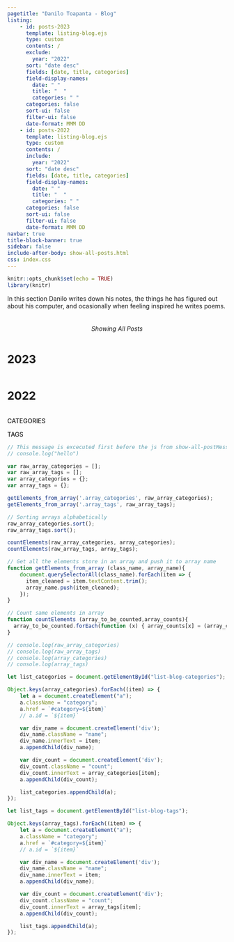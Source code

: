 ```yaml
---
pagetitle: "Danilo Toapanta - Blog"
listing:
    - id: posts-2023
      template: listing-blog.ejs
      type: custom
      contents: /
      exclude: 
        year: "2022"
      sort: "date desc"
      fields: [date, title, categories]
      field-display-names:
        date: " "
        title: "  "
        categories: " "
      categories: false
      sort-ui: false
      filter-ui: false
      date-format: MMM DD
    - id: posts-2022
      template: listing-blog.ejs
      type: custom
      contents: /
      include: 
        year: "2022"
      sort: "date desc"
      fields: [date, title, categories]
      field-display-names:
        date: " "
        title: "  "
        categories: " "
      categories: false
      sort-ui: false
      filter-ui: false
      date-format: MMM DD
navbar: true
title-block-banner: true
sidebar: false
include-after-body: show-all-posts.html
css: index.css
---
```


```r
knitr::opts_chunk$set(echo = TRUE)
library(knitr)
```


<!-- This activates option to run Javascript
from garrick -->
<!-- ```{r setup, include=FALSE}
knitr::opts_chunk$set(
  echo = FALSE, warning = FALSE, message = FALSE
)
``` -->

<!-- :::{.center .show-anchor-link .disable-border-bottom .padding_h1 .padding-top-bottom}
# Writing {.unlisted .unnumbered }
::: -->

<p style="margin-bottom: 0px; padding-bottom: 30px;">
  In this section Danilo writes down his notes, the things he has figured out about his computer, and ocasionally when feeling inspired he writes poems. 
</p>

<div class="background-color-show-posts" style="display: flex; justify-content: center; padding: 5px 0px;">
<!-- <div style="display: flex; justify-content: center; padding-top: 10px; padding-bottom 8px;"> -->
  <a id="clickable-see-all-posts" href="/blog" style="text-decoration: none; pointer-events: none;">
    <p align="center" id="see-all-posts" class="color-show-posts" style="font-weight: 400; margin: 0px; padding: 0px; font-style:italic">
        Showing All Posts 
    </p>
  </a>
  <a id="clickable-see-all-posts" href="/blog" style="text-decoration: none; pointer-events: none;">
    <p align="center" id="reload-posts-icon" class="color-show-posts" style="display:none; font-weight: 400; margin: 0px; padding: 0px; font-style:italic;">
      Show All Posts <i style="padding-left:2px;" class='bi bi-arrow-counterclockwise'></i> 
    </p>
  </a>
</div>

:::{.grid-blog}
:::{.main-content-blog}

<div id= "show-tag-cat-selected" style="display:none;">
  <p style="padding-top:40px; padding-bottom:5px; margin-bottom:0px; color: #838383;">
    <span id="green_number_blog" style="padding-bottom:0px; margin-bottom:0px; color: #14ae73;">
      # 
    </span>
    posts 
    <span id="tagged_categorized_as" >
      published:
    </span>
  </p>
  <h1 id="tag_category_name" style="padding:0px 0px; margin: 0px 0px; padding-bottom:15px; border-bottom: none">Python</h1>
</div>


<h3 class="unlisted unnumbered no_anchor_link" style="margin-top: 0px; padding-top:30px; padding-bottom: 8px; font-size: 1.6rem;">2023</h3>

:::{.datePadding .newFont_and_color}
:::{#posts-2023}
:::
:::

<h3 class="unlisted unnumbered no_anchor_link" style="margin-top: 0px; padding-top:20px; padding-bottom: 8px; font-size: 1.6rem;">2022</h3>

:::{.datePadding .newFont_and_color}
:::{#posts-2022}
:::
:::

:::

```{=html}
<div class="sidebar-blog">
  
  <div class="post-sidebar-card">
    <p class="post-sidebar-card-title" style="font-size: 14px; font-weight: 550; margin-bottom: 12px">
    CATEGORIES
    </p>  
    <div id="list-blog-categories" class="list-blog">
      
      <!-- <a class="category" href="/categories/dev-ops">
        <div class="name">DevOps</div>
        <div class="count">#</div>
      </a> -->

    </div>  
  </div>
  
  <div class="post-sidebar-card">
    <p class="post-sidebar-card-title" style="font-size: 14px; font-weight: 550; margin-bottom: 12px">
      TAGS
    </p>
    <div id="list-blog-tags" class="list-blog"></div>  
  </div>

</div>
```

:::


```js
// This message is excecuted first before the js from show-all-postMessage.html
// console.log("hello")

var raw_array_categories = [];
var raw_array_tags = [];
var array_categories = {};
var array_tags = {};

getElements_from_array('.array_categories', raw_array_categories);
getElements_from_array('.array_tags', raw_array_tags);

// Sorting arrays alphabetically
raw_array_categories.sort();
raw_array_tags.sort();

countElements(raw_array_categories, array_categories);
countElements(raw_array_tags, array_tags);

// Get all the elements store in an array and push it to array name
function getElements_from_array (class_name, array_name){
    document.querySelectorAll(class_name).forEach(item => {
      item_cleaned = item.textContent.trim();
      array_name.push(item_cleaned);
    });
}

// Count same elements in array
function countElements (array_to_be_counted,array_counts){
  array_to_be_counted.forEach(function (x) { array_counts[x] = (array_counts[x] || 0) + 1; });
}

// console.log(raw_array_categories)
// console.log(raw_array_tags)
// console.log(array_categories)
// console.log(array_tags)

let list_categories = document.getElementById("list-blog-categories");

Object.keys(array_categories).forEach((item) => {
    let a = document.createElement("a");
    a.className = "category";
    a.href = `#category=${item}`
    // a.id = `${item}` 

    var div_name = document.createElement('div');
    div_name.className = "name";
    div_name.innerText = item;
    a.appendChild(div_name);

    var div_count = document.createElement('div');
    div_count.className = "count";
    div_count.innerText = array_categories[item];
    a.appendChild(div_count);

    list_categories.appendChild(a);
});

let list_tags = document.getElementById("list-blog-tags");

Object.keys(array_tags).forEach((item) => {
    let a = document.createElement("a");
    a.className = "category";
    a.href = `#category=${item}`
    // a.id = `${item}` 

    var div_name = document.createElement('div');
    div_name.className = "name";
    div_name.innerText = item;
    a.appendChild(div_name);

    var div_count = document.createElement('div');
    div_count.className = "count";
    div_count.innerText = array_tags[item];
    a.appendChild(div_count);

    list_tags.appendChild(a);
});

```










































































































































































































































































































































































